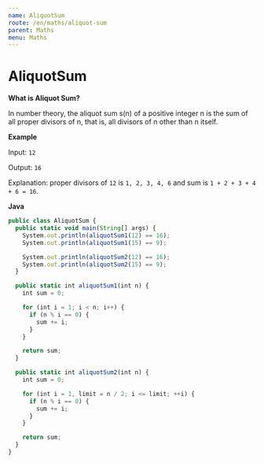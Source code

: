 ```yaml
---
name: AliquotSum
route: /en/maths/aliquot-sum
parent: Maths
menu: Maths
---
```


# AliquotSum

**What is Aliquot Sum?**

In number theory, the aliquot sum s(n) of a positive integer n is the sum of all proper divisors of n, that is, all divisors of n other than n itself.

**Example**

Input: `12`

Output: `16`

Explanation: proper divisors of `12` is `1, 2, 3, 4, 6` and sum is `1 + 2 + 3 + 4 + 6 = 16`.

**Java**

```js
public class AliquotSum {
  public static void main(String[] args) {
    System.out.println(aliquotSum1(12) == 16);
    System.out.println(aliquotSum1(15) == 9);

    System.out.println(aliquotSum2(12) == 16);
    System.out.println(aliquotSum2(15) == 9);
  }

  public static int aliquotSum1(int n) {
    int sum = 0; 

    for (int i = 1; i < n; i++) {
      if (n % i == 0) {
        sum += i;
      }
    }

    return sum;
  }

  public static int aliquotSum2(int n) {
    int sum = 0;

    for (int i = 1, limit = n / 2; i <= limit; ++i) {
      if (n % i == 0) {
        sum += i;
      }
    }

    return sum;
  }
}
```

